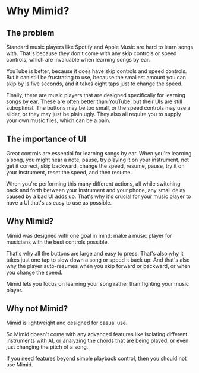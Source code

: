 # Why Mimid?

## The problem

Standard music players like Spotify and Apple Music are hard to learn songs with.
That's because they don't come with any skip controls or speed controls,
which are invaluable when learning songs by ear.

YouTube is better, because it does have skip controls and speed controls.
But it can still be frustrating to use, because the smallest amount you can skip by is five seconds,
and it takes eight taps just to change the speed.

Finally, there are music players that are designed specifically for learning songs by ear.
These are often better than YouTube, but their UIs are still suboptimal.
The buttons may be too small, or the speed controls may use a slider, or they may just be plain ugly.
They also all require you to supply your own music files, which can be a pain.

## The importance of UI

Great controls are essential for learning songs by ear.
When you're learning a song, you might hear a note,
pause, try playing it on your instrument, not get it correct,
skip backward, change the speed, resume, pause, try it on your instrument,
reset the speed, and then resume.

When you're performing this many different actions,
all while switching back and forth between your instrument and your phone,
any small delay caused by a bad UI adds up.
That's why it's crucial for your music player to have a UI that's as easy to use as possible.

## Why Mimid?

Mimid was designed with one goal in mind: make a music player for musicians with the best controls possible.

That's why all the buttons are large and easy to press.
That's also why it takes just one tap to slow down a song or speed it back up.
And that's also why the player auto-resumes when you skip forward or backward, or when you change the speed.

Mimid lets you focus on learning your song rather than fighting your music player.

## Why not Mimid?

Mimid is lightweight and designed for casual use.

So Mimid doesn't come with any advanced features like isolating different instruments with AI,
or analyzing the chords that are being played, or even just changing the pitch of a song.

If you need features beyond simple playback control, then you should not use Mimid.
